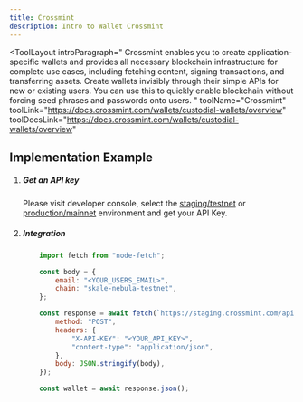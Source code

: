 ```yaml
---
title: Crossmint
description: Intro to Wallet Crossmint
---
```


<ToolLayout
    introParagraph="
Crossmint enables you to create application-specific wallets and provides all necessary blockchain infrastructure for complete use cases, including fetching content, signing transactions, and transferring assets.
Create wallets invisibly through their simple APIs for new or existing users. You can use this to quickly enable blockchain without forcing seed phrases and passwords onto users.
"
    toolName="Crossmint"
    toolLink="https://docs.crossmint.com/wallets/custodial-wallets/overview"
    toolDocsLink="https://docs.crossmint.com/wallets/custodial-wallets/overview"
>

## Implementation Example

<Steps>

1. ##### Get an API key

    Please visit developer console, select the [staging/testnet](https://staging.crossmint.com/signin?callbackUrl=/console) or [production/mainnet](https://www.crossmint.com/signin?callbackUrl=/console) environment and get your API Key.

2. ##### Integration

    ```javascript
        import fetch from "node-fetch";

        const body = {
            email: "<YOUR_USERS_EMAIL>",
            chain: "skale-nebula-testnet",
        };

        const response = await fetch(`https://staging.crossmint.com/api/v1-alpha1/wallets`, {
            method: "POST",
            headers: {
                "X-API-KEY": "<YOUR_API_KEY>",
                "content-type": "application/json",
            },
            body: JSON.stringify(body),
        });

        const wallet = await response.json();
    ```

</Steps>
</ToolLayout>
